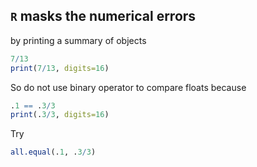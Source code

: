 ## `R` masks the numerical errors

by printing a \emph{convenient} summary of objects
```r
7/13
print(7/13, digits=16)
```

\pause

So do not use binary operator to compare floats because
```r
.1 == .3/3
print(.3/3, digits=16)
```

\pause

Try
```r
all.equal(.1, .3/3)
```

